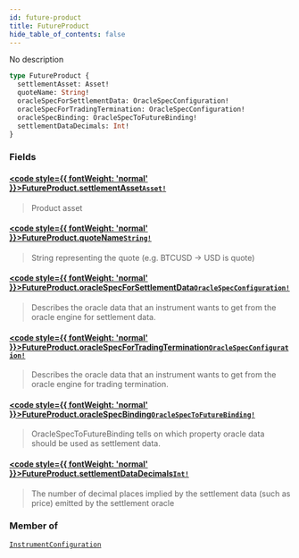```yaml
---
id: future-product
title: FutureProduct
hide_table_of_contents: false
---
```








No description

```graphql
type FutureProduct {
  settlementAsset: Asset!
  quoteName: String!
  oracleSpecForSettlementData: OracleSpecConfiguration!
  oracleSpecForTradingTermination: OracleSpecConfiguration!
  oracleSpecBinding: OracleSpecToFutureBinding!
  settlementDataDecimals: Int!
}
```


### Fields

#### [<code style={{ fontWeight: 'normal' }}>FutureProduct.<b>settlementAsset</b></code>](#)<Bullet />[`Asset!`](/testnet/api/graphql/objects/asset) <Badge class="secondary" text="non-null"/> <Badge class="secondary" text="object"/>
> Product asset
> 

#### [<code style={{ fontWeight: 'normal' }}>FutureProduct.<b>quoteName</b></code>](#)<Bullet />[`String!`](/testnet/api/graphql/scalars/string) <Badge class="secondary" text="non-null"/> <Badge class="secondary" text="scalar"/>
> String representing the quote (e.g. BTCUSD -&#x003E; USD is quote)
> 

#### [<code style={{ fontWeight: 'normal' }}>FutureProduct.<b>oracleSpecForSettlementData</b></code>](#)<Bullet />[`OracleSpecConfiguration!`](/testnet/api/graphql/objects/oracle-spec-configuration) <Badge class="secondary" text="non-null"/> <Badge class="secondary" text="object"/>
> Describes the oracle data that an instrument wants to get from the oracle engine for settlement data.
> 

#### [<code style={{ fontWeight: 'normal' }}>FutureProduct.<b>oracleSpecForTradingTermination</b></code>](#)<Bullet />[`OracleSpecConfiguration!`](/testnet/api/graphql/objects/oracle-spec-configuration) <Badge class="secondary" text="non-null"/> <Badge class="secondary" text="object"/>
> Describes the oracle data that an instrument wants to get from the oracle engine for trading termination.
> 

#### [<code style={{ fontWeight: 'normal' }}>FutureProduct.<b>oracleSpecBinding</b></code>](#)<Bullet />[`OracleSpecToFutureBinding!`](/testnet/api/graphql/objects/oracle-spec-to-future-binding) <Badge class="secondary" text="non-null"/> <Badge class="secondary" text="object"/>
> OracleSpecToFutureBinding tells on which property oracle data should be
used as settlement data.
> 

#### [<code style={{ fontWeight: 'normal' }}>FutureProduct.<b>settlementDataDecimals</b></code>](#)<Bullet />[`Int!`](/testnet/api/graphql/scalars/int) <Badge class="secondary" text="non-null"/> <Badge class="secondary" text="scalar"/>
> The number of decimal places implied by the settlement data (such as price) emitted by the settlement oracle
> 



### Member of

[`InstrumentConfiguration`](/testnet/api/graphql/objects/instrument-configuration)  <Badge class="secondary" text="object"/>



